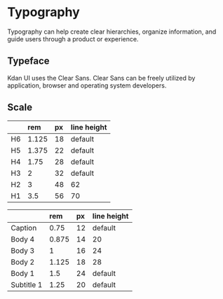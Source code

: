 
<Meta title="Design System/Typography" />

# Typography

Typography can help create clear hierarchies, organize information, and guide users through a product or experience.

## Typeface

Kdan UI uses the Clear Sans. Clear Sans can be freely utilized by application, browser and operating system developers.

## Scale

<table>
  <thead>
    <tr>
      <th></th>
      <th align="left">rem</th>
      <th align="left">px</th>
      <th align="left">line height</th>
    </tr>
  </thead>
  <tbody>
    <tr>
      <td>
        <Typography variant="h6">H6</Typography>
      </td>
      <td>
        <Typography variant="h6">1.125</Typography>
      </td>
      <td>
        <Typography variant="h6">18</Typography>
      </td>
      <td>
        <Typography variant="h6">default</Typography>
      </td>
    </tr>
    <tr>
      <td>
        <Typography variant="h5">H5</Typography>
      </td>
      <td>
        <Typography variant="h5">1.375</Typography>
      </td>
      <td>
        <Typography variant="h5">22</Typography>
      </td>
      <td>
        <Typography variant="h5">default</Typography>
      </td>
    </tr>
    <tr>
      <td>
        <Typography variant="h4">H4</Typography>
      </td>
      <td>
        <Typography variant="h4">1.75</Typography>
      </td>
      <td>
        <Typography variant="h4">28</Typography>
      </td>
      <td>
        <Typography variant="h4">default</Typography>
      </td>
    </tr>
    <tr>
      <td>
        <Typography variant="h3">H3</Typography>
      </td>
      <td>
        <Typography variant="h3">2</Typography>
      </td>
      <td>
        <Typography variant="h3">32</Typography>
      </td>
      <td>
        <Typography variant="h3">default</Typography>
      </td>
    </tr>
    <tr>
      <td>
        <Typography variant="h2">H2</Typography>
      </td>
      <td>
        <Typography variant="h2">3</Typography>
      </td>
      <td>
        <Typography variant="h2">48</Typography>
      </td>
      <td>
        <Typography variant="h2">62</Typography>
      </td>
    </tr>
    <tr>
      <td>
        <Typography variant="h1">H1</Typography>
      </td>
      <td>
        <Typography variant="h1">3.5</Typography>
      </td>
      <td>
        <Typography variant="h1">56</Typography>
      </td>
      <td>
        <Typography variant="h2">70</Typography>
      </td>
    </tr>
  </tbody>
</table>

<table>
  <thead>
    <tr>
      <th></th>
      <th align="left">rem</th>
      <th align="left">px</th>
      <th align="left">line height</th>
    </tr>
  </thead>
  <tbody>
    <tr>
      <td>
        <Typography variant="caption">Caption</Typography>
      </td>
      <td>
        <Typography variant="caption">0.75</Typography>
      </td>
      <td>
        <Typography variant="caption">12</Typography>
      </td>
      <td>
        <Typography variant="caption">default</Typography>
      </td>
    </tr>
    <tr>
      <td>
        <Typography variant="b4">Body 4</Typography>
      </td>
      <td>
        <Typography variant="b4">0.875</Typography>
      </td>
      <td>
        <Typography variant="b4">14</Typography>
      </td>
      <td>
        <Typography variant="b4">20</Typography>
      </td>
    </tr>
    <tr>
      <td>
        <Typography variant="b3">Body 3</Typography>
      </td>
      <td>
        <Typography variant="b3">1</Typography>
      </td>
      <td>
        <Typography variant="b3">16</Typography>
      </td>
      <td>
        <Typography variant="b3">24</Typography>
      </td>
    </tr>
    <tr>
      <td>
        <Typography variant="b2">Body 2</Typography>
      </td>
      <td>
        <Typography variant="b2">1.125</Typography>
      </td>
      <td>
        <Typography variant="b2">18</Typography>
      </td>
      <td>
        <Typography variant="b2">28</Typography>
      </td>
    </tr>
    <tr>
      <td>
        <Typography variant="b1">Body 1</Typography>
      </td>
      <td>
        <Typography variant="b1">1.5</Typography>
      </td>
      <td>
        <Typography variant="b1">24</Typography>
      </td>
      <td>
        <Typography variant="b1">default</Typography>
      </td>
    </tr>
    <tr>
      <td>
        <Typography variant="subtitle1">Subtitle 1</Typography>
      </td>
      <td>
        <Typography variant="subtitle1">1.25</Typography>
      </td>
      <td>
        <Typography variant="subtitle1">20</Typography>
      </td>
      <td>
        <Typography variant="subtitle1">default</Typography>
      </td>
    </tr>
  </tbody>
</table>
